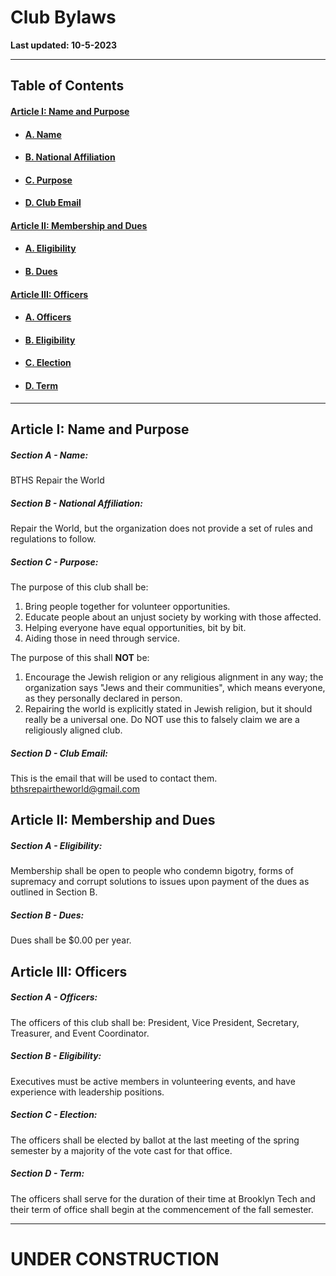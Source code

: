 # Club Bylaws

**Last updated: 10-5-2023**

---

## Table of Contents

#### [Article I: Name and Purpose](#article-i-name-and-purpose)

- #### [A. Name](#section-a---name)
- #### [B. National Affiliation](#section-b---national-affiliation)
- #### [C. Purpose](#section-c---purpose)
- #### [D. Club Email](#section-d---club-email)

#### [Article II: Membership and Dues](#article-ii-membership-and-dues)

- #### [A. Eligibility](#section-a---eligibility)
- #### [B. Dues](#section-b---dues)

#### [Article III: Officers](#article-iii-officers)
- #### [A. Officers](#section-a---officers)
- #### [B. Eligibility](#section-b---eligibility)
- #### [C. Election](#section-c---election)
- #### [D. Term](#section-d---term)


---

## Article I: Name and Purpose

##### Section A - Name:

BTHS Repair the World

##### Section B - National Affiliation:

Repair the World, but the organization does not provide a set of rules and regulations to follow.

##### Section C - Purpose:

The purpose of this club shall be:

1. Bring people together for volunteer opportunities.
2. Educate people about an unjust society by working with those affected.
3. Helping everyone have equal opportunities, bit by bit.
4. Aiding those in need through service.

The purpose of this shall **NOT** be:

1. Encourage the Jewish religion or any religious alignment in any way; the organization says "Jews and their communities", which means everyone, as they personally declared in person.
2. Repairing the world is explicitly stated in Jewish religion, but it should really be a universal one. Do NOT use this to falsely claim we are a religiously aligned club.

##### Section D - Club Email:

This is the email that will be used to contact them. [bthsrepairtheworld@gmail.com](mailto:bthsrepairtheworld@gmail.com)

## Article II: Membership and Dues

##### Section A - Eligibility:

Membership shall be open to people who condemn bigotry, forms of supremacy and corrupt solutions to issues upon payment of the dues as outlined in Section B.

##### Section B - Dues:

Dues shall be $0.00 per year.

## Article III: Officers

##### Section A - Officers: 

The officers of this club shall be: President, Vice President, Secretary, Treasurer, and Event Coordinator.

##### Section B - Eligibility:

Executives must be active members in volunteering events, and have experience with leadership positions.

##### Section C - Election:

The officers shall be elected by ballot at the last meeting of the spring semester by a majority of the vote cast for that office. 

##### Section D - Term:

The officers shall serve for the duration of their time at Brooklyn Tech and their term of office shall begin at the commencement of the fall semester. 


---

# UNDER CONSTRUCTION
